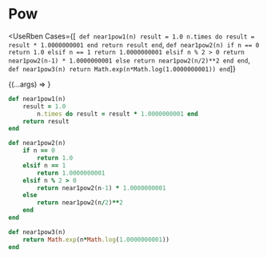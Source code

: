 # Pow


<UseRben
Cases={[`
def near1pow1(n)
    result = 1.0
        n.times do result = result * 1.0000000001 end
    return result
end`, `
def near1pow2(n)
    if n == 0
        return 1.0
    elsif n == 1
        return 1.0000000001
    elsif n % 2 > 0
        return near1pow2(n-1) * 1.0000000001
    else
        return near1pow2(n/2)**2
    end
end
`,  `
def near1pow3(n)
    return Math.exp(n*Math.log(1.0000000001))
end
`]}
>
{(...args) =>
  <Editor key={args[1]} args={args} />
}
</UseRben>


```ruby
def near1pow1(n)
    result = 1.0
        n.times do result = result * 1.0000000001 end
    return result
end

def near1pow2(n)
    if n == 0
        return 1.0
    elsif n == 1
        return 1.0000000001
    elsif n % 2 > 0
        return near1pow2(n-1) * 1.0000000001
    else
        return near1pow2(n/2)**2
    end
end

def near1pow3(n)
    return Math.exp(n*Math.log(1.0000000001))
end
```
